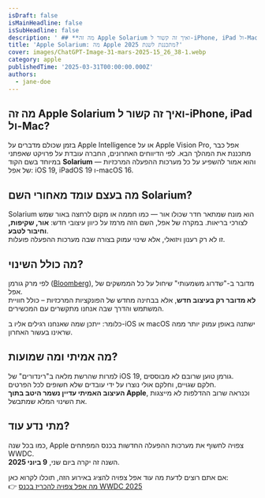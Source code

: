 ```yaml
---
isDraft: false
isMainHeadline: false
isSubHeadline: false
description: ' ## **מה זה Apple Solarium ואיך זה קשור ל-iPhone, iPad ול-Mac?**  בזמן שכולם מדברים על Apple Intelligence או על Apple Vision Pro, אפל כבר מת'
title: 'Apple Solarium: מה Apple מתכננת לשנת 2025?'
cover: images/ChatGPT-Image-31-mars-2025-15_26_38-1.webp
category: apple
publishedTime: '2025-03-31T00:00:00.000Z'
authors:
  - jane-doe
---
```


## **מה זה Apple Solarium ואיך זה קשור ל-iPhone, iPad ול-Mac?**

בזמן שכולם מדברים על Apple Intelligence או על Apple Vision Pro, אפל כבר מתכננת את המהלך הבא. לפי הדיווחים האחרונים, החברה עובדת על פרויקט שאפתני במיוחד בשם הקוד **Solarium** — והוא אמור להשפיע על כל מערכות ההפעלה המרכזיות של אפל: iOS 19, iPadOS 19 ו-macOS 16.

## **מה בעצם עומד מאחורי השם Solarium?**

Solarium הוא מונח שמתאר חדר שכולו אור — כמו חממה או מקום לרחצה באור שמש לצורכי בריאות. במקרה של אפל, השם הזה מרמז על כיוון עיצובי חדש: **אור, שקיפות, וחיבור לטבע**.  
זו לא רק רענון ויזואלי, אלא שינוי עמוק בצורה שבה מערכות ההפעלה פועלות.

## **מה כולל השינוי?**

לפי מרק גורמן ([Bloomberg](https://www.bloomberg.com/news/newsletters/2025-03-30/apple-readies-biggest-push-into-health-yet-with-revamped-app-ai-doctor-service-m8vl97k2)), מדובר ב-"שדרוג משמעותי" שיחול על כל הממשקים של אפל.  
**לא מדובר רק בעיצוב חדש**, אלא בבחינה מחדש של הפונקציות המרכזיות – כולל חוויית המשתמש והדרך שבה אנחנו מתקשרים עם המכשירים.

כלומר: ייתכן שמה שאנחנו רגילים אליו ב-iOS או macOS ישתנה באופן עמוק יותר ממה שראינו בעשור האחרון.

## **מה אמיתי ומה שמועות?**

למרות שהרשת מלאה ב"רינדורים" של iOS 19, גורמן טוען שרובם לא מבוססים.  
חלקם שגויים, וחלקם אולי נוצרו על ידי עובדים שלא חשופים לכל הפרטים.  
**העיצוב האמיתי עדיין נשמר היטב בתוך Apple**, וכנראה שרוב ההדלפות לא מייצגות את השינוי המלא שמתבשל.

## **מתי נדע עוד?**

כמו בכל שנה, Apple צפויה לחשוף את מערכות ההפעלה החדשות בכנס המפתחים WWDC.  
השנה זה יקרה ביום שני, **9 ביוני 2025**.

אם אתם רוצים לדעת מה עוד אפל צפויה להציג באירוע הזה, תוכלו לקרוא כאן:  
👉 [מה אפל צפויה להכריז בכנס WWDC 2025](https://techhorizons.co.il/apple-wwdc-2025-ios19-announcement/)
